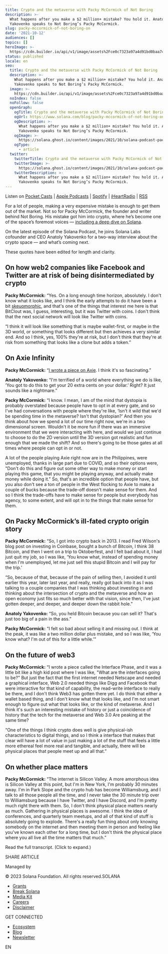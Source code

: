 ```yaml
---
title: Crypto and the metaverse with Packy McCormick of Not Boring
description: >-
  What happens after you make a $2 million+ mistake? You hold it. Anatoly
  Yakovenko speaks to Not Boring’s Packy McCormick.
slug: packy-mccormick-of-not-boring-on
date: '2021-10-12'
audiences: []
topics: []
heroImage: >-
  https://cdn.builder.io/api/v1/image/assets%2Fce0c7323a97a4d91bd0baa7490ec9139%2F4c644a2a47324ad0b246ba8e6d0acdea
status: published
locale: en
seo:
  title: Crypto and the metaverse with Packy McCormick of Not Boring
  description: >-
    What happens after you make a $2 million+ mistake? You hold it. Anatoly
    Yakovenko speaks to Not Boring’s Packy McCormick.
  image: >-
    https://cdn.builder.io/api/v1/image/assets%2Fce0c7323a97a4d91bd0baa7490ec9139%2F4c644a2a47324ad0b246ba8e6d0acdea
  noIndex: false
  noFollow: false
  openGraph:
    ogTitle: Crypto and the metaverse with Packy McCormick of Not Boring
    ogUrl: https://www.solana.com/blog/packy-mccormick-of-not-boring-on
    ogDescription: >-
      What happens after you make a $2 million+ mistake? You hold it. Anatoly
      Yakovenko speaks to Not Boring’s Packy McCormick.
    ogImage: >-
      https://solana.ghost.io/content/images/2021/10/solana-podcast-packy-mccormick-not-boring-2.png
    ogType:
      - article
  twitter:
    twitterTitle: Crypto and the metaverse with Packy McCormick of Not Boring
    twitterImage: >-
      https://solana.ghost.io/content/images/2021/10/solana-podcast-packy-mccormick-not-boring-2.png
    twitterDescription: >-
      What happens after you make a $2 million+ mistake? You hold it. Anatoly
      Yakovenko speaks to Not Boring’s Packy McCormick.
---
```


Listen on [Pocket Casts](https://pca.st/js84742w?ref=solana.ghost.io) | [Apple Podcasts](https://podcasts.apple.com/us/podcast/the-solana-podcast/id1476353378?ref=solana.ghost.io) | [Spotify](https://open.spotify.com/show/5m24z58eqLGgxMLHHxNCwV?si=7juEuEAWTdmscwa7yUAyUw&dl_branch=1&ref=solana.ghost.io) | [iHeartRadio](https://www.iheart.com/podcast/269-no-sharding-the-solana-pod-54152133/?ref=solana.ghost.io) | [RSS](https://feeds.simplecast.com/W1NI2v3Z?ref=solana.ghost.io)

For a lot of people, making a very expensive mistake is enough to get them out of the market. Not so for Packy McCormick, the founder and writer behind Not Boring. His mistake got him into crypto, where he’s become one of the space’s foremost voices — [including a deep dive on Solana](https://www.notboring.co/p/solana-summer?ref=solana.ghost.io).

On the latest episode of the Solana Podcast, he joins Solana Labs cofounder and CEO Anatoly Yakovenko for a two-way interview about the crypto space — and what’s coming next.

These quotes have been edited for length and clarity.

## **On how web2 companies like Facebook and Twitter are at risk of being disintermediated by crypto**

**Packy McCormick:** “Yes. On a long enough time horizon, absolutely. I don't know what it looks like, and I think the early attempts to do it have been a bit [skeuomorphic](https://en.wikipedia.org/wiki/Skeuomorph?ref=solana.ghost.io), and that's one of the things that interest me here is that BitClout was, I guess, interesting, but it was Twitter with coins. I don't think that the next social network will look like Twitter with coins.

“I think it will look like something that is maybe wallet-first, or maybe in the 3D world, or something that looks different but then achieves a very similar end. And so I think, yes, 100% they're at risk, but I don't think that they're at risk from something that looks like a clone but adds a token.”

## **On Axie Infinity**

**Packy McCormick:** “[I wrote a piece on Axie](https://www.notboring.co/p/infinity-revenue-infinity-possibilities?ref=solana.ghost.io). I think it's so fascinating.”

**Anatoly Yakovenko:** “I'm terrified of a world where everything we do is like, ‘You got to do this to get your 20 extra cents on your dollar.’ Right? It just sounds like a nightmare.”

**Packy McCormick:** “I know. I mean, I am of the mind that dystopia is probably overstated because people have to opt in at every gate, and so I've had conversations with people where they're like, ‘Isn't it wild that we'd be spending time in the metaverse? Isn't that dystopian?’ And then you think about how we spend a lot of our time right now, we're in a two dimensional screen. Wouldn't it be more fun if there was an immersive environment that we were interacting with here, and would we just continue to choose to do the 2D version until the 3D version got realistic and fun enough that we made the shift? And so there's going to be those gates at all times where people can opt in or not.

A lot of the people playing Axie right now are in the Philippines, were unemployed, thanks in large part due to COVID, and so their options were, "Don't do this and figure out some other way to make money or start playing this game, that you might be playing anyway, and actually make money while doing it." So, that's an incredible option that people have, but you also don't see a ton of people in the West flocking to Axie to make a couple of bucks because the trade-off doesn't make sense for them. And so I think the trade-offs have to make sense for people but everybody has agency, to some extent, and will opt in to the things that make sense for them.

## **On Packy McCormick’s ill-fated crypto origin story**

**Packy McCormick:** “So, I got into crypto back in 2013. I read Fred Wilson's blog post on investing in Coinbase, bought a bunch of Bitcoin, I think 38 Bitcoin, and then I went on a trip to Oktoberfest, and I felt bad about it, I had just quit my job, so I was like, ‘You know what, instead of spending money when I'm unemployed, let me just sell this stupid Bitcoin and I will pay for the trip.’

“So, because of that, because of the pain of selling then, I avoided it until earlier this year, later last year, and really, really got back into it as I was talking to a couple companies that I was thinking about investing in and thinking about the intersection of crypto and the metaverse and how an open economy just fits so much better with that vision, since then, I've just gotten deeper, and deeper, and deeper down the rabbit hole.”

**Anatoly Yakovenko:** “So, you held Bitcoin because you can sell it? That's just too big of a pain in the ass.”

**Packy McCormick:** “I felt so bad about selling it and missing out. I think at the peak, it was like a two million dollar plus mistake, and so I was like, ‘You know what? I'm out of this for a little while.’”

## **On the future of web3**

**Packy McCormick:** “I wrote a piece called the Interface Phase, and it was a little bit like a high kid post where I was like, "What are the interfaces going to be?" But just the fact that the first internet needed Netscape and needed a graphical interface, Web 2.0 needed things like Digg and Facebook that were interactive for that kind of capability, the read-write interface to really be there, and I don't think Web3 has gotten there yet. I do think that either a wallet based thing, and I don't know what that looks like, and I'm not smart enough to figure out what that looks like, or the kind of metaverse. And I think it's such an interesting mistake of history or just a coincidence of history that the tech for the metaverse and Web 3.0 Are peaking at the same time?

“One of the things I think crypto does well is give physical-ish characteristics to digital things, and so I think a interface that makes that clear will have a lot of value in just making a lot of the stuff that feels a little more ethereal feel more real and tangible, and actually, there will be physical places that people meet up and all that.”

## **On whether place matters**

**Packy McCormick:** “The internet is Silicon Valley. A more amorphous idea is Silicon Valley at this point, but I'm in New York, I'm probably 30 minutes away. I'm in Park Slope and the crypto hub has become Williamsburg, and I talk to all those people all the time, and I never take the 30 minute trip over to Williamsburg because I have Twitter, and I have Discord, and I'm pretty much right there with them. So, I don't think physical place matters nearly as much. Gathering in physical places is awesome. I think the idea of conferences, and quarterly team meetups, and all of that kind of stuff is absolutely going to explode. There's a really fun thing about only knowing somebody on the internet and then meeting them in person and feeling like you've known each other for a long time, but I don't think the physical place where you all live all the time matters that much.”

Read the full transcript. (Click to expand.)

  

  

  

  

  

  

  

  

  

  

  

  

  

  

  

  

  

  

  

  

  

  

  

  

  

  

  

  

  

  

  

  

  

  

  

  

  

  

  

  

  

  

  

  

  

  

  

  

  

  

  

  

  

  

  

  

  

  

  

  

  

  

  

  

  

  

  

  

  

  

  

  

  

  

  

  

  

  

  

  

  

  

  

  

  

  

  

  

  

  

  

  

  

  

  

  

  

  

  

  

  

  

  

  

  

  

  

  

  

  

  

  

  

  

  

  

  

  

  

  

  

  

  

  

  

  

  

  

  

  

  

  

  

  

  

  

  

  

  

  

  

  

  

  

  

  

  

  

  

  

  

  

  

  

  

  

  

  

  

  

  

  

  

  

  

  

  

  

  

  

  

  

  

  

  

  

  

  

  

  

  

  

  

  

  

  

  

  

  

  

  

  

  

  

  

  

  

  

  

  

  

  

  

  

  

  

  

  

  

  

  

  

  

  

  

  

  

  

  

  

  

  

  

  

  

  

  

  

  

  

  

  

  

  

  

  

  

  

  

  

  

  

  

  

  

  

  

  

  

  

  

  

  

  

  

  

  

  

  

  

  

  

  

  

  

  

  

  

  

  

  

  

  

  

  

  

SHARE ARTICLE

Managed by

© 2023 Solana Foundation. All rights reserved.SOLANA

-   [Grants](https://solana.org/grants)
-   [Break Solana](https://break.solana.com/)
-   [Media Kit](https://solana.com/branding)
-   [Careers](https://jobs.solana.com/)
-   [Disclaimer](https://solana.com/tos)

GET CONNECTED

-   [Ecosystem](https://solana.com/ecosystem)
-   [Blog](https://solana.com/news)
-   [Newsletter](https://solana.com/newsletter)

EN
